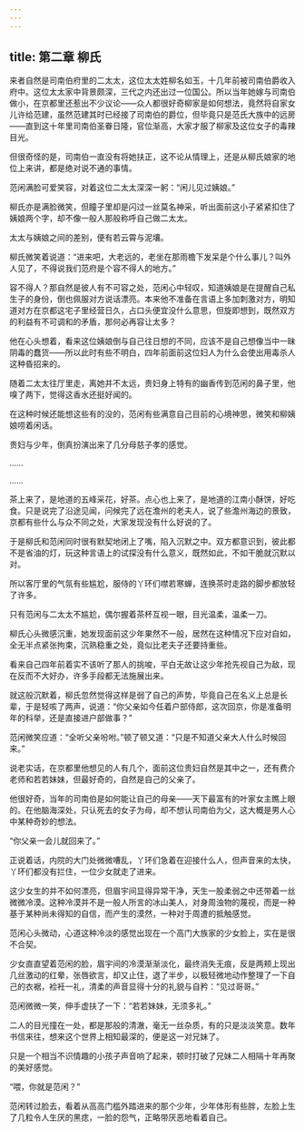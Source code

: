 ```yaml
---
---
---
```

title: 第二章 柳氏
---




来者自然是司南伯府里的二太太，这位太太姓柳名如玉，十几年前被司南伯爵收入府中。这位太太家中背景颇深，三代之内还出过一位国公。所以当年她嫁与司南伯做小，在京都里还惹出不少议论——众人都很好奇柳家是如何想法，竟然将自家女儿许给范建，虽然范建其时已经接了司南伯的爵位，但毕竟只是范氏大族中的远房——直到这十年里司南伯圣眷日隆，官位渐高，大家才服了柳家及这位女子的毒辣目光。

但很奇怪的是，司南伯一直没有将她扶正，这不论从情理上，还是从柳氏娘家的地位上来讲，都是绝对说不通的事情。

范闲满脸可爱笑容，对着这位二太太深深一躬：“闲儿见过姨娘。”

柳氏亦是满脸微笑，但瞳子里却是闪过一丝莫名神采，听出面前这小子紧紧扣住了姨娘两个字，却不像一般人那般称呼自己做二太太。

太太与姨娘之间的差别，便有若云霄与泥壤。

柳氏微笑着说道：“进来吧，大老远的，老坐在那雨檐下发呆是个什么事儿？叫外人见了，不得说我们范府是个容不得人的地方。”

容不得人？那自然是彼人有不可容之处，范闲心中轻叹，知道姨娘是在提醒自己私生子的身份，倒也佩服对方说话漂亮。本来他不准备在言语上多加刺激对方，明知道对方在京都这宅子里经营日久，占口头便宜没什么意思，但旋即想到，既然双方的利益有不可调和的矛盾，那何必再容让太多？

他在心头想着，看来这位姨娘倒与自己往日想的不同，应该不是自己想像当中一昧阴毒的蠢货——所以此时有些不明白，四年前面前这位妇人为什么会使出用毒杀人这种昏招来的。

随着二太太往厅里走，离她并不太远，贵妇身上特有的幽香传到范闲的鼻子里，他嗅了两下，觉得这香水还挺好闻的。

在这种时候还能想这些有的没的，范闲有些满意自己目前的心境神思，微笑和柳姨娘唠着闲话。

贵妇与少年，倒真扮演出来了几分母慈子孝的感觉。

……

……

茶上来了，是地道的五峰采花，好茶。点心也上来了，是地道的江南小酥饼，好吃食。只是说完了沿途见闻，问候完了远在澹州的老夫人，说了些澹州海边的景致，京都有些什么与众不同之处，大家发现没有什么好说的了。

于是柳氏和范闲同时很有默契地闭上了嘴，陷入沉默之中。双方都意识到，彼此都不是省油的灯，玩这种言语上的试探没有什么意义，既然如此，不如干脆就沉默以对。

所以客厅里的气氛有些尴尬，服侍的丫环们噤若寒蝉，连换茶时走路的脚步都放轻了许多。

只有范闲与二太太不尴尬，偶尔握着茶杯互视一眼，目光温柔，温柔一刀。

柳氏心头微感沉重，她发现面前这少年果然不一般，居然在这种情况下应对自如，全无半点紧张拘束，沉熟稳重之处，竟似比老夫子还要持重些。

看来自己四年前着实不该听了那人的挑唆，平白无故让这少年抢先视自己为敌，现在反而不大好办，许多手段都无法施展出来。

就这般沉默着，柳氏忽然觉得这样是弱了自己的声势，毕竟自己在名义上总是长辈，于是轻咳了两声，说道：“你父亲如今任着户部侍郎，这次回京，你是准备明年的科举，还是直接进户部做事？”

范闲微笑应道：“全听父亲吩咐。”顿了顿又道：“只是不知道父亲大人什么时候回来。”

说老实话，在京都里他想见的人有几个，面前这位贵妇自然是其中之一，还有费介老师和若若妹妹，但最好奇的，自然是自己的父亲了。

他很好奇，当年的司南伯是如何能让自己的母亲——天下最富有的叶家女主瞧上眼的。在他脑海深处，只认死去的女子为母，却不想认司南伯为父，这大概是男人心中某种奇妙的想法。

“你父亲一会儿就回来了。”

正说着话，内院的大门处微微嘈乱，丫环们急着在迎接什么人，但声音来的太快，丫环们都没有拦住，一位少女就走了进来。

这少女生的并不如何漂亮，但眉宇间显得异常干净，天生一股柔弱之中还带着一丝微微冷漠。这种冷漠并不是一般人所言的冰山美人，对身周浊物的蔑视，而是一种基于某种尚未得知的自信，而产生的漠然，一种对于周遭的抵触感觉。

范闲心头微动，心道这种冷淡的感觉出现在一个高门大族家的少女脸上，实在是很不合契。

少女直直望着范闲的脸，眉宇间的冷漠渐渐淡化，最终消失无痕，反是两颊上现出几丝激动的红晕，张唇欲言，却又止住，退了半步，以极轻微地动作整理了一下自己的衣裾，裣衽一礼，清柔的声音显得十分的礼貌与自矜：“见过哥哥。”

范闲微微一笑，伸手虚扶了一下：“若若妹妹，无须多礼。”

二人的目光撞在一处，都是那般的清澈，毫无一丝杂质，有的只是淡淡笑意。数年书信来往，想来这个世界上相知最深的，便是这一对兄妹了。

只是一个相当不识情趣的小孩子声音响了起来，顿时打破了兄妹二人相隔十年再聚的美好感觉。

“喂，你就是范闲？”

范闲转过脸去，看着从高高门槛外踏进来的那个少年，少年体形有些胖，左脸上生了几粒令人生厌的黑痣，一脸的怨气，正略带厌恶地看着自己。
